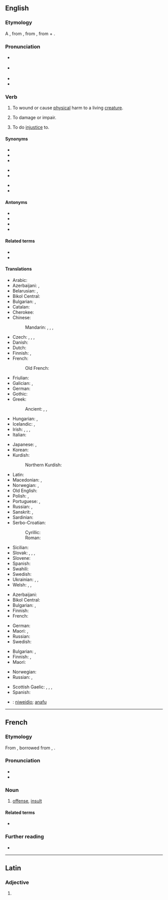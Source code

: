 ==English==
{{wikipedia|injury}}

===Etymology===
{{root|en|ine-pro|*h₂yew-}}
A {{back-formation|en|injury|nocap=1}}, from {{der|en|xno|injurie}}, from {{der|en|la|iniūria||injustice; wrong; offense}}, from {{m|la|in-||not}} + {{m|la|ius|iūs, iūris|right, law}}.

===Pronunciation===
* {{a|GA}} {{IPA|en|/ˈɪn.dʒɚ/}}
* {{a|RP}} {{IPA|en|/ˈɪn.dʒə/}}
* {{audio|en|en-us-injure.ogg|Audio (US)}}
* {{rhymes|en|ɪndʒə(ɹ)|s=2}}

===Verb===
{{en-verb}}

# {{lb|en|transitive}} To wound or cause [[physical]] harm to a living [[creature]].
#: {{ux|en|The rugby team's star player got '''injured''' in a violent collision.}}
#: {{ux|en|I injured my '''ankle''' playing tennis.}}
# {{lb|en|transitive}} To damage or impair.
# {{lb|en|transitive}} To do [[injustice]] to.

====Synonyms====
{{top3}}
* {{l|en|harm}}
* {{l|en|damage}}
* {{l|en|hurt}}
{{mid3}}
* {{l|en|disfigure}}
* {{l|en|wound}}
{{mid3}}
* {{l|en|mar}}
* {{l|en|impair}}
{{bottom}}

====Antonyms====
* {{l|en|praise}}
* {{l|en|help}}
* {{l|en|preserve}}
* {{l|en|benefit}}

====Related terms====
* {{l|en|injurious}}
* {{l|en|injury}}

====Translations====
{{trans-top|to wound or cause physical harm}}
* Arabic: {{t+|ar|جَرَحَ}}
* Azerbaijani: {{t+|az|yaralamaq}}, {{t|az|xəsarət gətirmək}}
* Belarusian: {{t|be|ра́ніць|impf|pf}}, {{t|be|пара́ніць|pf}}
* Bikol Central: {{t|bcl|uragan}}
* Bulgarian: {{t+|bg|раня́вам|impf}}, {{t|bg|раня́|pf}}
* Catalan: {{t+|ca|ferir}}
* Cherokee: {{t|chr|ᎠᏐᏅᏍᎦ}}
* Chinese:
*: Mandarin: {{t+|cmn|傷害}}, {{t+|cmn|伤害|tr=shānghài}}, {{t+|cmn|損傷}}, {{t+|cmn|损伤|tr=sǔnshāng}}
* Czech: {{t|cs|zraňovat|impf}}, {{t|cs|ranit|pf}}, {{t+|cs|zranit|pf}}, {{t|cs|poranit|pf}}
* Danish: {{t|da|såre}}
* Dutch: {{t+|nl|kwetsen}}
* Finnish: {{t+|fi|vahingoittaa}}, {{t+|fi|haavoittaa}}
* French: {{t+|fr|blesser}}
*: Old French: {{t|fro|blechier}}
* Friulian: {{t|fur|ferî}}
* Galician: {{t+|gl|ferir}}, {{t+|gl|mancar}}
* German: {{t+|de|verletzen}}
* Gothic: {{t|got|𐌰𐌲𐌻𐌾𐌰𐌽}}
* Greek:
*: Ancient: {{t|grc|τιτρώσκω}}, {{t|grc|τραυματίζω}}, {{t|grc|βλάπτω}}
* Hungarian: {{t+|hu|megsebesít}}, {{t+|hu|megsebez}}
* Icelandic: {{t+|is|slasa}}, {{t|is|særa}}
* Irish: {{t|ga|déan díobháil}}, {{t|ga|díobháil}}, {{t+|ga|leon}}, {{t|ga|gortaigh}}
* Italian: {{t+|it|ferire}}
{{trans-mid}}
* Japanese: {{t+|ja|痛める|tr=いためる, itameru}}, {{t|ja|傷付ける|tr=きずつける, kizutsukeru}}
* Korean: {{t+|ko|해치다}}
* Kurdish:
*: Northern Kurdish: {{t+|kmr|birîndar kirin}}
* Latin: {{t+|la|noceo}}
* Macedonian: {{t|mk|ранува|impf}}, {{t|mk|рани|pf}}
* Norwegian: {{t+|no|skade}}, {{t|no|såre}}
* Old English: {{t|ang|wierdan}}
* Polish: {{t+|pl|ranić|impf}}, {{t+|pl|zranić|pf}}
* Portuguese: {{t+|pt|ferir}}, {{t+|pt|machucar}}
* Russian: {{t+|ru|ра́нить|impf|pf}}, {{t+|ru|пора́нить|pf}}
* Sanskrit: {{t+|sa|द्रुह्यति}}, {{t+|sa|हिनस्ति}}
* Sardinian: {{t|sc|fèrrere}}
* Serbo-Croatian:
*: Cyrillic: {{t|sh|ра̏нити|pf}}
*: Roman: {{t+|sh|rȁniti|pf}}
* Sicilian: {{t+|scn|firiri}}
* Slovak: {{t|sk|zraňovať|impf}}, {{t|sk|raniť|pf}}, {{t|sk|zraniť|pf}}, {{t|sk|poraniť|pf}}
* Slovene: {{t|sl|raniti|pf}}
* Spanish: {{t+|es|herir}}
* Swahili: {{t+|sw|jeruhi|alt=-jeruhi}}
* Swedish: {{t+|sv|skada}}
* Ukrainian: {{t|uk|ра́нити|impf|pf}}, {{t|uk|пора́нити|pf}}, {{t|uk|зра́нити|pf}}
* Welsh: {{t+|cy|anafu}}, {{t+|cy|niweidio}}, {{t+|cy|brifo}}
{{trans-bottom}}

{{trans-top|to cause damage or impair}}
* Azerbaijani: {{t|az|zərər vurmaq}}
* Bikol Central: {{t|bcl|uragan}}
* Bulgarian: {{t+|bg|разва́лям|impf}}, {{t+|bg|повре́ждам|impf}}
* Finnish: {{t+|fi|vahingoittaa}}
* French: {{t+|fr|blesser}}
{{trans-mid}}
* German: {{t+|de|verletzen}}
* Maori: {{t|mi|whakakino}}, {{t|mi|tunuhuruhuru}}
* Russian: {{t+|ru|повреди́ть|pf}}
* Swedish: {{t+|sv|skada}}
{{trans-bottom}}

{{trans-top|to do injustice to}}
* Bulgarian: {{t+|bg|оби́ждам|impf}}, {{t+|bg|оскърбя́вам|impf}}
* Finnish: {{t|fi|[[olla]] [[epäoikeudenmukainen]]}}, {{t+|fi|loukata}}
* Maori: {{t|mi|tunuhuruhuru}}
{{trans-mid}}
* Norwegian: {{t+|no|skade}}
* Russian: {{t+|ru|обижа́ть|impf}}, {{t+|ru|оби́деть|pf}}
{{trans-bottom}}

{{checktrans-top}}
* Scottish Gaelic: {{t-check|gd|leòn}}, {{t-check|gd|ciùrr}}, {{t-check|gd|sàraich}}, {{t-check|gd|mill}}
* Spanish: {{t+check|es|lastimar}}
{{trans-mid}}
* {{ttbc|cy}}: [[niweidio]]; [[anafu]]
{{trans-bottom}}
{{C|en|Pain}}

----

==French==

===Etymology===
From {{inh|fr|fro|injurie}}, borrowed from {{bor|fr|la|injuria}}, {{m|la|iniūria}}.

===Pronunciation===
* {{fr-IPA}}
* {{audio|fr|Fr-injure.ogg|audio}}

===Noun===
{{fr-noun|f}}

# [[offense]], [[insult]]

====Related terms====
* {{l|fr|injurier}}

===Further reading===
* {{R:TLFi}}

----

==Latin==

===Adjective===
{{la-adj-form|injūre}}

# {{inflection of|la|injūrus||voc|m|s}}